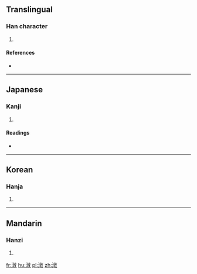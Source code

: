 ==Translingual==

===Han character===
{{Han char|rn=85|rad=水|as=12|sn=15|four=3814<sub>0</sub>|canj=水卜木大 (EYDK)}}

# {{defn|Han|sort=水12}}

====References====
* {{Han ref|kx=0649.180|dkj=18249|dj=1059.120|hdz=31746.040|uh=6F61|ud=28513|bh=E654|bd=58964}}

----

==Japanese==

===Kanji===
{{ja-kanji|grade=|rs=水12}}

# {{defn|lang=ja|sort=水12}}

====Readings====
* {{ja-readings|on=[[とん]] (ton), [[どん]] (don)|kun=[[おおみず]] (oomizu)}}

----

==Korean==

===Hanja===
{{ko-hanja|hangeul=돈|eumhun=|rv=don|mr=ton|y=ton}}

# {{defn|lang=ko|sort=水12}}

----

==Mandarin==

===Hanzi===
{{cmn-hanzi|pin=[[dùn]] ([[dun4]]), [[guāng]] ([[guang1]]), [[huǎng]] ([[huang3]]), [[huàng]] ([[huang4]])|wg=tun<sup>4</sup>, kuang<sup>1</sup>, huang<sup>3</sup>, huang<sup>4</sup>}}

# {{defn|lang=cmn|sort=水12}}

[[fr:潡]]
[[hu:潡]]
[[pl:潡]]
[[zh:潡]]